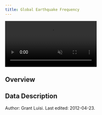 ```yaml
---
title: Global Earthquake Frequency
---
```


<!-- VIDEO ON LOOP: see styles.css for formatting -->
<div class="video-wrapper">
  <video id="scaledvideo" controls preload="true" autoplay loop muted>
    <source src="https://drdavis.space/teaching/ds/sdd/media/2020/05/grluisi_project.mp4" type="video/mp4" >
  </video>
</div>

## Overview

## Data Description


<div class="credit-line">
Author: Grant Luisi.
Last edited: 2012-04-23.
</div>
